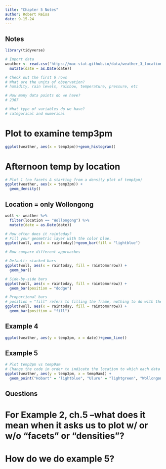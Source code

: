 ```yaml
---
title: "Chapter 5 Notes"
author: Robert Reiss
date: 9-15-24
---
```

 
## Notes

```r
library(tidyverse)
```

```r
# Import data
weather <- read.csv("https://mac-stat.github.io/data/weather_3_locations.csv") %>% 
  mutate(date = as.Date(date))  

# Check out the first 6 rows
# What are the units of observation?
# humidity, rain levels, rainbow, temperature, pressure, etc

# How many data points do we have? 
# 2367

# What type of variables do we have?
# categorical and numerical
```

# Plot to examine temp3pm
```r
ggplot(weather, aes(x = temp3pm))+geom_histogram()
```

# Afternoon temp by location

```r
# Plot 1 (no facets & starting from a density plot of temp3pm)
ggplot(weather, aes(x = temp3pm)) + 
  geom_density()
```

## Location = only Wollongong
```r
woll <- weather %>%
  filter(location == "Wollongong") %>% 
  mutate(date = as.Date(date))  

# How often does it raintoday?
# Fill your geometric layer with the color blue.
ggplot(woll, aes(x = raintoday))+geom_bar(fill = "lightblue")

# Now compare different approaches

# Default: stacked bars
ggplot(woll, aes(x = raintoday, fill = raintomorrow)) + 
  geom_bar()

# Side-by-side bars
ggplot(woll, aes(x = raintoday, fill = raintomorrow)) + 
  geom_bar(position = "dodge")

# Proportional bars
# position = "fill" refers to filling the frame, nothing to do with the color-related fill
ggplot(woll, aes(x = raintoday, fill = raintomorrow)) + 
  geom_bar(position = "fill")
```

## Example 4
```r
ggplot(weather, aes(y = temp3pm, x = date))+geom_line()
```
## Example 5
```r
# Plot temp3pm vs temp9am
# Change the code in order to indicate the location to which each data point corresponds
ggplot(weather, aes(y = temp3pm, x = temp9am)) + 
  geom_point("Hobart" = "lightblue", "Uluru" = "lightgreen", "Wollongong" = "lightyellow")
```



## Questions

# For Example 2, ch.5 --what does it mean when it asks us to plot w/ or w/o "facets" or "densities"?

# How do we do example 5?


